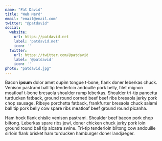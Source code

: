 ```yaml
---
name: "Pat David"
title: "Web Nerd"
email: "email@email.com"
twitter: "@patdavid"
social:
  website:
    url: https://patdavid.net
    label: 'patdavid.net'
    icon: ''
  twitter:
    url: https://twitter.com/@patdavid
    label: '@patdavid'
    icon: ''
photo: "patdavid.jpg"
---
```



<TeamMember frontMatter={frontMatter}>

Bacon **ipsum** dolor amet cupim tongue t-bone, flank doner leberkas chuck. Venison pastrami ball tip tenderloin andouille pork belly, filet mignon meatloaf t-bone bresaola shoulder rump leberkas. Shoulder tri-tip pancetta turducken fatback, ground round corned beef beef ribs bresaola jerky pork chop sausage. Ribeye porchetta fatback, frankfurter bresaola chuck salami ball tip pork belly cow spare ribs meatloaf beef ground round picanha.

Ham hock flank chislic venison pastrami. Shoulder beef bacon pork chop biltong. Leberkas spare ribs jowl, doner chicken chuck jerky pork loin ground round ball tip alcatra swine. Tri-tip tenderloin biltong cow andouille sirloin flank brisket ham turducken hamburger doner landjaeger.


</TeamMember>

